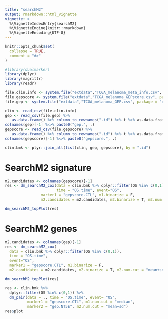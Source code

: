 ```yaml
---
title: "searchM2"
output: rmarkdown::html_vignette
vignette: >
  %\VignetteIndexEntry{searchM2}
  %\VignetteEngine{knitr::rmarkdown}
  %\VignetteEncoding{UTF-8}
---
```


```r
knitr::opts_chunk$set(
  collapse = TRUE,
  comment = "#>"
)
```

```r
#library(dualmarker)
library(dplyr)
library(magrittr)
library(readr)
```


```r
file.clin.info <- system.file("extdata","TCGA_melanoma_meta_info.csv", package = "dualmarker")
file.gepscore <- system.file("extdata","TCGA_melanoma_GEPscore.csv", package = "dualmarker")
file.gep <- system.file("extdata","TCGA_melanoma_GEP.csv", package = "dualmarker")

clin <- read_csv(file.clin.info)
gep <- read_csv(file.gep) %>%
   as.data.frame() %>% column_to_rownames(".id") %>% t %>% as.data.frame %>% rownames_to_column(".id")
colnames(gep)[-1] %<>% paste0("gep.", .)
gepscore <- read_csv(file.gepscore) %>% 
   as.data.frame() %>% column_to_rownames(".id") %>% t %>% as.data.frame %>% rownames_to_column(".id")
colnames(gepscore)[-1] %<>% paste0("gepscore.", .)

clin.bmk <- plyr::join_all(list(clin, gep, gepscore), by = ".id")
```

# SearchM2 signature
```r
m2.candidates <- colnames(gepscore)[-1]
res <- dm_searchM2_cox(data = clin.bmk %>% dplyr::filter(OS %in% c(0,1)), 
                       time = "OS.time", event="OS", 
                marker1 = "gepscore.CTL", m1.binarize = F, 
                m2.candidates = m2.candidates, m2.binarize = T, m2.num.cut = "mean+sd")

dm_searchM2_topPlot(res)
```

# SearchM2 genes
```r
m2.candidates <- colnames(gep)[-1]
res <- dm_searchM2_cox(
  data = clin.bmk %>% dplyr::filter(OS %in% c(0,1)), 
  time = "OS.time", 
  event="OS", 
  marker1 = "gepscore.CTL", m1.binarize = F, 
  m2.candidates = m2.candidates, m2.binarize = T, m2.num.cut = "mean+sd")

dm_searchM2_topPlot(res)
```

```r
res <- clin.bmk %>% 
  dplyr::filter(OS %in% c(0,1)) %>% 
  dm_pair(data = ., time = "OS.time", event= "OS", 
          marker1 = "gepscore.CTL", m1.num.cut = "median",
          marker2 = "gep.NT5E", m2.num.cut = "mean+sd")
res$plot
```

